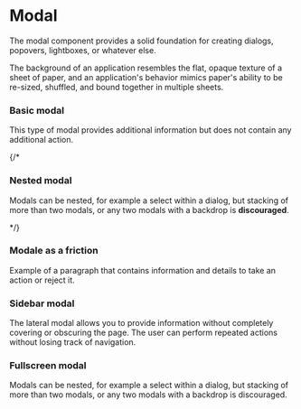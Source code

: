 
<Meta of={NsModal} />

<h1>Modal</h1>
<p>
  The modal component provides a solid foundation for creating dialogs, popovers, lightboxes, or whatever else.
</p>
<p>
  The background of an application resembles the flat, opaque texture of a sheet of paper, 
  and an application's behavior mimics paper's ability to be re-sized, shuffled, 
  and bound together in multiple sheets.
</p>

<h3>Basic modal</h3>
<p>
  This type of modal provides additional information but does not contain any additional action.
</p>
<Primary />
<Controls />

{/* <h3>Nested  modal</h3>
<p>
  Modals can be nested, for example a select within a dialog, but stacking of more than two modals, 
  or any two modals with a backdrop is <b>discouraged</b>.
</p> */}
<h3>Modale as a friction</h3>
<p>
  Example of a paragraph that contains information and details to take an action or reject it.
</p>
<Story  of={NsModal.ActionsModal} />

<h3>Sidebar modal</h3>
<p>
  The lateral modal allows you to provide information without completely covering or obscuring the page. 
  The user can perform repeated actions without losing track of navigation.
</p>
<Story  of={NsModal.SidebarModal} />

<h3>Fullscreen modal</h3>
<p>
  Modals can be nested, for example a select within a dialog, but stacking of more than two modals, 
  or any two modals with a backdrop is discouraged.
</p>
<Story  of={NsModal.FullscreenModal} />
